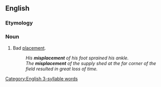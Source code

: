 ==English==

===Etymology===
{{prefix|en|mis|placement}}

===Noun===
{{en-noun|~}}

# Bad [[placement]].
#: ''His '''misplacement''' of his foot sprained his ankle.''
#: ''The '''misplacement''' of the supply shed at the far corner of the field resulted in great loss of time.''

[[Category:English 3-syllable words]]